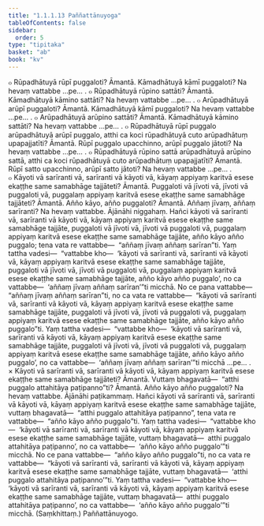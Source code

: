 ```yaml
---
title: "1.1.1.13 Paññattānuyoga"
tableOfContents: false
sidebar:
  order: 5
type: "tipitaka"
basket: "ab"
book: "kv"
---
```



<DynamicBreadcrumb />

<Division number="61" book="kv">

<Paragraph number="162" book="kv">
๐ Rūpadhātuyā rūpī puggaloti? Āmantā. Kāmadhātuyā kāmī puggaloti? Na hevaṃ vattabbe …pe… .
</Paragraph>

</Division>
<Division number="62" book="kv">

<Paragraph number="163" book="kv">
๐ Rūpadhātuyā rūpino sattāti? Āmantā. Kāmadhātuyā kāmino sattāti? Na hevaṃ vattabbe …pe… .
</Paragraph>

</Division>
<Division number="63" book="kv">

<Paragraph number="164" book="kv">
๐ Arūpadhātuyā arūpī puggaloti? Āmantā. Kāmadhātuyā kāmī puggaloti? Na hevaṃ vattabbe …pe… .
</Paragraph>

</Division>
<Division number="64" book="kv">

<Paragraph number="165" book="kv">
๐ Arūpadhātuyā arūpino sattāti? Āmantā. Kāmadhātuyā kāmino sattāti? Na hevaṃ vattabbe …pe… .
</Paragraph>

</Division>
<Division number="65" book="kv">

<Paragraph number="166" book="kv">
๐ Rūpadhātuyā rūpī puggalo arūpadhātuyā arūpī puggalo, atthi ca koci rūpadhātuyā cuto arūpadhātuṃ upapajjatīti? Āmantā. Rūpī puggalo upacchinno, arūpī puggalo jātoti? Na hevaṃ vattabbe …pe… .
</Paragraph>

</Division>
<Division number="66" book="kv">

<Paragraph number="167" book="kv">
๐ Rūpadhātuyā rūpino sattā arūpadhātuyā arūpino sattā, atthi ca koci rūpadhātuyā cuto arūpadhātuṃ upapajjatīti? Āmantā. Rūpī satto upacchinno, arūpī satto jātoti? Na hevaṃ vattabbe …pe… .
</Paragraph>

</Division>
<Division number="67" book="kv">

<Paragraph number="168" book="kv">
๐ Kāyoti vā sarīranti vā, sarīranti vā kāyoti vā, kāyaṃ appiyaṃ karitvā esese ekaṭṭhe same samabhāge tajjāteti? Āmantā. Puggaloti vā jīvoti vā, jīvoti vā puggaloti vā, puggalaṃ appiyaṃ karitvā esese ekaṭṭhe same samabhāge tajjāteti? Āmantā. Añño kāyo, añño puggaloti? Āmantā. Aññaṃ jīvaṃ, aññaṃ sarīranti? Na hevaṃ vattabbe.
</Paragraph>

<Paragraph number="169" book="kv">
Ājānāhi niggahaṃ. Hañci kāyoti vā sarīranti vā, sarīranti vā kāyoti vā, kāyaṃ appiyaṃ karitvā esese ekaṭṭhe same samabhāge tajjāte, puggaloti vā jīvoti vā, jīvoti vā puggaloti vā, puggalaṃ appiyaṃ karitvā esese ekaṭṭhe same samabhāge tajjāte, añño kāyo añño puggalo; tena vata re vattabbe—  “aññaṃ jīvaṃ aññaṃ sarīran”ti. Yaṃ tattha vadesi—  “vattabbe kho—  ‘kāyoti vā sarīranti vā, sarīranti vā kāyoti vā, kāyaṃ appiyaṃ karitvā esese ekaṭṭhe same samabhāge tajjāte, puggaloti vā jīvoti vā, jīvoti vā puggaloti vā, puggalaṃ appiyaṃ karitvā esese ekaṭṭhe same samabhāge tajjāte, añño kāyo añño puggalo’, no ca vattabbe—  ‘aññaṃ jīvaṃ aññaṃ sarīran’”ti micchā.
</Paragraph>

<Paragraph number="170" book="kv">
No ce pana vattabbe—  “aññaṃ jīvaṃ aññaṃ sarīran”ti, no ca vata re vattabbe—  “kāyoti vā sarīranti vā, sarīranti vā kāyoti vā, kāyaṃ appiyaṃ karitvā esese ekaṭṭhe same samabhāge tajjāte, puggaloti vā jīvoti vā, jīvoti vā puggaloti vā, puggalaṃ appiyaṃ karitvā esese ekaṭṭhe same samabhāge tajjāte, añño kāyo añño puggalo”ti. Yaṃ tattha vadesi—  “vattabbe kho—  ‘kāyoti vā sarīranti vā, sarīranti vā kāyoti vā, kāyaṃ appiyaṃ karitvā esese ekaṭṭhe same samabhāge tajjāte, puggaloti vā jīvoti vā, jīvoti vā puggaloti vā, puggalaṃ appiyaṃ karitvā esese ekaṭṭhe same samabhāge tajjāte, añño kāyo añño puggalo’, no ca vattabbe—  ‘aññaṃ jīvaṃ aññaṃ sarīran’”ti micchā …pe… .
</Paragraph>

</Division>
<Division number="68" book="kv">

<Paragraph number="171" book="kv">
× Kāyoti vā sarīranti vā, sarīranti vā kāyoti vā, kāyaṃ appiyaṃ karitvā esese ekaṭṭhe same samabhāge tajjāteti? Āmantā. Vuttaṃ bhagavatā—  “atthi puggalo attahitāya paṭipanno”ti? Āmantā. Añño kāyo añño puggaloti? Na hevaṃ vattabbe.
</Paragraph>

<Paragraph number="172" book="kv">
Ājānāhi paṭikammaṃ. Hañci kāyoti vā sarīranti vā, sarīranti vā kāyoti vā, kāyaṃ appiyaṃ karitvā esese ekaṭṭhe same samabhāge tajjāte, vuttaṃ bhagavatā—  “atthi puggalo attahitāya paṭipanno”, tena vata re vattabbe—  “añño kāyo añño puggalo”ti. Yaṃ tattha vadesi—  “vattabbe kho—  ‘kāyoti vā sarīranti vā, sarīranti vā kāyoti vā, kāyaṃ appiyaṃ karitvā esese ekaṭṭhe same samabhāge tajjāte, vuttaṃ bhagavatā—  atthi puggalo attahitāya paṭipanno’, no ca vattabbe—  ‘añño kāyo añño puggalo’”ti micchā.
</Paragraph>

<Paragraph number="173" book="kv">
No ce pana vattabbe—  “añño kāyo añño puggalo”ti, no ca vata re vattabbe—  “kāyoti vā sarīranti vā, sarīranti vā kāyoti vā, kāyaṃ appiyaṃ karitvā esese ekaṭṭhe same samabhāge tajjāte, vuttaṃ bhagavatā—  ‘atthi puggalo attahitāya paṭipanno’”ti. Yaṃ tattha vadesi—  “vattabbe kho—  ‘kāyoti vā sarīranti vā, sarīranti vā kāyoti vā, kāyaṃ appiyaṃ karitvā esese ekaṭṭhe same samabhāge tajjāte, vuttaṃ bhagavatā—  atthi puggalo attahitāya paṭipanno’, no ca vattabbe—  ‘añño kāyo añño puggalo’”ti micchā. (Saṃkhittaṃ.)

</Paragraph>
</Division>

<Paragraph number="174" type="center" book="kv">
Paññattānuyogo.
</Paragraph>